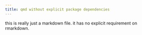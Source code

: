 ```yaml
---
title: qmd without explicit package dependencies
---
```


this is really just a markdown file. it has no explicit requirement on
rmarkdown.
